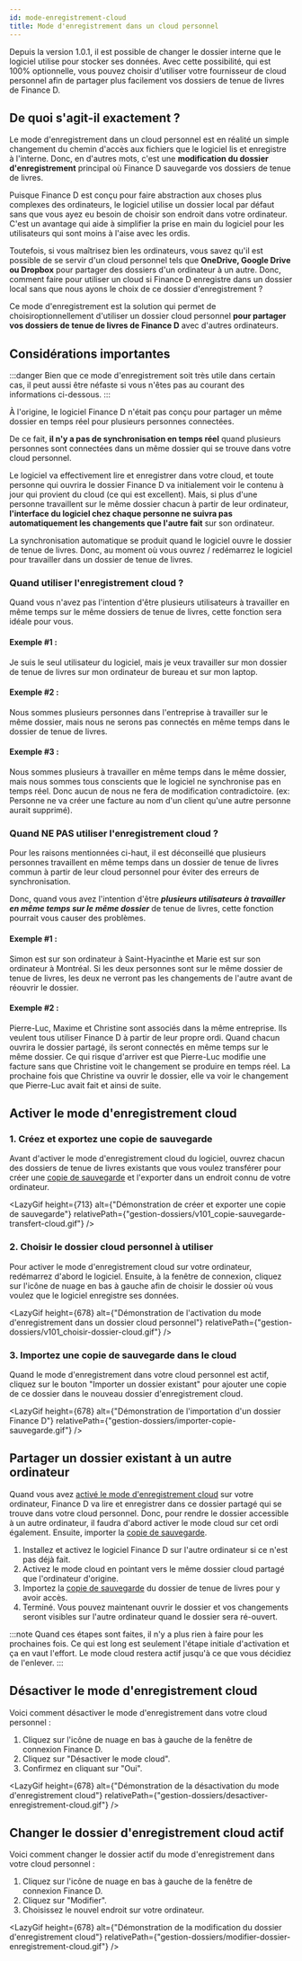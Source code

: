```yaml
---
id: mode-enregistrement-cloud
title: Mode d'enregistrement dans un cloud personnel
---
```



Depuis la version 1.0.1, il est possible de changer le dossier interne
que le logiciel utilise pour stocker ses données.
Avec cette possibilité, qui est 100% optionnelle, vous pouvez choisir d'utiliser votre fournisseur de cloud personnel
afin de partager plus facilement vos dossiers de tenue de livres de Finance&nbsp;D.

<VideoLink
  title="Activer le mode d'enregistrement dans un cloud personnel"
  duration="10:12"
  url="https://youtu.be/p39y1UDnnms"
/>


## De quoi s'agit-il exactement&nbsp;?
Le mode d'enregistrement dans un cloud personnel est en réalité un simple changement du chemin d'accès
aux fichiers que le logiciel lis et enregistre à l'interne.
Donc, en d'autres mots, c'est une <strong>modification du dossier d'enregistrement</strong>
principal où Finance&nbsp;D sauvegarde vos dossiers de tenue de livres.

Puisque Finance&nbsp;D est conçu pour faire abstraction aux choses plus complexes des ordinateurs,
le logiciel utilise un dossier local par défaut sans que vous ayez eu besoin
de choisir son endroit dans votre ordinateur. C'est un avantage qui aide à simplifier
la prise en main du logiciel pour les utilisateurs qui sont moins à l'aise avec les ordis.

Toutefois, si vous maîtrisez bien les ordinateurs, vous savez qu'il est possible de se servir
d'un cloud personnel tels que <strong>OneDrive, Google Drive ou Dropbox</strong>
pour partager des dossiers d'un ordinateur à un autre. Donc, comment faire pour utiliser un cloud si Finance&nbsp;D
enregistre dans un dossier local sans que nous ayons le choix de ce dossier d'enregistrement&nbsp;?

Ce mode d'enregistrement est la solution qui permet de choisiroptionnellement d'utiliser un dossier
cloud personnel <strong>pour partager vos dossiers de tenue de livres de Finance&nbsp;D</strong>
avec d'autres ordinateurs.


## Considérations importantes
:::danger
Bien que ce mode d'enregistrement soit très utile dans certain cas,
il peut aussi être néfaste si vous n'êtes pas au courant des informations ci-dessous.
:::

À l'origine, le logiciel Finance&nbsp;D n'était pas conçu pour partager un même dossier
en temps réel pour plusieurs personnes connectées.

De ce fait, <strong>il n'y a pas de synchronisation en temps réel</strong> quand plusieurs personnes
sont connectées dans un même dossier qui se trouve dans votre cloud personnel.

Le logiciel va effectivement lire et enregistrer dans votre cloud, et toute personne qui ouvrira
le dossier Finance&nbsp;D va initialement voir le contenu à jour qui provient du cloud (ce qui est excellent).
Mais, si plus d'une personne travaillent sur le même dossier chacun à partir de leur
ordinateur, <strong>l'interface du logiciel chez chaque personne ne suivra pas
automatiquement les changements que l'autre fait</strong> sur son ordinateur.

La synchronisation automatique se produit quand le logiciel ouvre le dossier de tenue de livres.
Donc, au moment où vous ouvrez / redémarrez le logiciel pour travailler dans un dossier de tenue de livres.


### Quand utiliser l'enregistrement cloud&nbsp;?
Quand vous n'avez pas l'intention d'être plusieurs utilisateurs à travailler
en même temps sur le même dossiers de tenue de livres, cette fonction sera idéale pour vous.

#### Exemple #1 :
Je suis le seul utilisateur du logiciel, mais je veux travailler sur mon dossier
de tenue de livres sur mon ordinateur de bureau et sur mon laptop.

#### Exemple #2 :
Nous sommes plusieurs personnes dans l'entreprise à travailler sur le même dossier,
mais nous ne serons pas connectés en même temps dans le dossier de tenue de livres.

#### Exemple #3 :
Nous sommes plusieurs à travailler en même temps dans le même dossier,
mais nous sommes tous conscients que le logiciel ne synchronise pas en temps réel.
Donc aucun de nous ne fera de modification contradictoire.
(ex: Personne ne va créer une facture au nom d'un client qu'une autre personne aurait supprimé).


### Quand NE PAS utiliser l'enregistrement cloud&nbsp;?
Pour les raisons mentionnées ci-haut,
il est déconseillé que plusieurs personnes travaillent en même temps
dans un dossier de tenue de livres commun à partir de leur cloud personnel
pour éviter des erreurs de synchronisation.

Donc, quand vous avez l'intention
d'être <i><strong>plusieurs utilisateurs à
travailler en même temps sur le même dossier</strong></i> de tenue de livres,
cette fonction pourrait vous causer des problèmes.

#### Exemple #1 :
Simon est sur son ordinateur à Saint-Hyacinthe
et Marie est sur son ordinateur à Montréal. Si les deux personnes
sont sur le même dossier de tenue de livres, les deux ne verront pas
les changements de l'autre avant de réouvrir le dossier.

#### Exemple #2 :
Pierre-Luc, Maxime et Christine sont associés dans la même entreprise.
Ils veulent tous utiliser Finance&nbsp;D à partir de leur propre ordi. Quand chacun
ouvrira le dossier partagé, ils seront connectés en même temps sur le même dossier.
Ce qui risque d'arriver est que Pierre-Luc modifie une facture sans que Christine
voit le changement se produire en temps réel. La prochaine fois que Christine va ouvrir
le dossier, elle va voir le changement que Pierre-Luc avait fait et ainsi de suite.


## Activer le mode d'enregistrement cloud

### 1. Créez et exportez une copie de sauvegarde
Avant d'activer le mode d'enregistrement cloud du logiciel,
ouvrez chacun des dossiers de tenue de livres existants
que vous voulez transférer pour créer une [copie de sauvegarde](/docs/gestion-dossiers/copies-de-sauvegarde)
et l'exporter dans un endroit connu de votre ordinateur.

<LazyGif
  height={713}
  alt={"Démonstration de créer et exporter une copie de sauvegarde"}
  relativePath={"gestion-dossiers/v101_copie-sauvegarde-transfert-cloud.gif"}
/>


### 2. Choisir le dossier cloud personnel à utiliser
Pour activer le mode d'enregistrement cloud sur votre ordinateur,
redémarrez d'abord le logiciel.
Ensuite, à la fenêtre de connexion, cliquez sur l'icône de nuage en bas à gauche
afin de choisir le dossier où vous voulez que le logiciel
enregistre ses données.

<LazyGif
  height={678}
  alt={"Démonstration de l'activation du mode d'enregistrement dans un dossier cloud personnel"}
  relativePath={"gestion-dossiers/v101_choisir-dossier-cloud.gif"}
/>


### 3. Importez une copie de sauvegarde dans le cloud
Quand le mode d'enregistrement dans votre cloud personnel est actif,
cliquez sur le bouton "Importer un dossier existant" pour ajouter
une copie de ce dossier dans le nouveau dossier d'enregistrement cloud.

<LazyGif
  height={678}
  alt={"Démonstration de l'importation d'un dossier Finance D"}
  relativePath={"gestion-dossiers/importer-copie-sauvegarde.gif"}
/>


## Partager un dossier existant à un autre ordinateur
Quand vous avez [activé le mode d'enregistrement cloud](#activer-le-mode-denregistrement-cloud)
sur votre ordinateur,
Finance&nbsp;D va lire et enregistrer dans ce dossier partagé qui se trouve dans votre cloud personnel.
Donc, pour rendre le dossier accessible à un autre ordinateur, il faudra d'abord
activer le mode cloud sur cet ordi également.
Ensuite, importer la [copie de sauvegarde](/docs/gestion-dossiers/copies-de-sauvegarde).

1. Installez et activez le logiciel Finance&nbsp;D sur l'autre ordinateur si ce n'est pas déjà fait.
2. Activez le mode cloud en pointant vers le même dossier cloud partagé que l'ordinateur d'origine.
3. Importez la [copie de sauvegarde](/docs/gestion-dossiers/copies-de-sauvegarde) du dossier de tenue de livres pour y avoir accès.
4. Terminé. Vous pouvez maintenant ouvrir le dossier et vos changements seront visibles sur l'autre ordinateur
quand le dossier sera ré-ouvert.

:::note
Quand ces étapes sont faites, il n'y a plus rien à faire pour les prochaines fois.
Ce qui est long est seulement l'étape initiale d'activation et ça en vaut l'effort.
Le mode cloud restera actif jusqu'à ce que vous décidiez de l'enlever.
:::


## Désactiver le mode d'enregistrement cloud
Voici comment désactiver le mode d'enregistrement dans votre cloud personnel&nbsp;:

1. Cliquez sur l'icône de nuage en bas à gauche de la fenêtre de connexion Finance&nbsp;D.
2. Cliquez sur "Désactiver le mode cloud".
3. Confirmez en cliquant sur "Oui".

<LazyGif
  height={678}
  alt={"Démonstration de la désactivation du mode d'enregistrement cloud"}
  relativePath={"gestion-dossiers/desactiver-enregistrement-cloud.gif"}
/>

## Changer le dossier d'enregistrement cloud actif
Voici comment changer le dossier actif du mode d'enregistrement dans votre cloud personnel&nbsp;:

1. Cliquez sur l'icône de nuage en bas à gauche de la fenêtre de connexion Finance&nbsp;D.
2. Cliquez sur "Modifier".
3. Choisissez le nouvel endroit sur votre ordinateur.

<LazyGif
  height={678}
  alt={"Démonstration de la modification du dossier d'enregistrement cloud"}
  relativePath={"gestion-dossiers/modifier-dossier-enregistrement-cloud.gif"}
/>


<br/>
<br/>